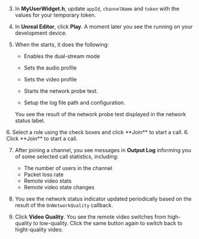 <PlatformWrapper platform="unreal">

3. In **MyUserWidget.h**, update `appId`, `channelName` and `token` with the values for your temporary token.

4. In **Unreal Editor**, click **Play**. A moment later you see the <Vpl k="CLIENT" /> running on your development device.

5. When the <Vpl k="CLIENT" /> starts, it does the following:

    * Enables the dual-stream mode

    * Sets the audio profile 

    * Sets the video profile

    * Starts the network probe test.
    
    * Setup the log file path and configuration.

    You see the result of the network probe test displayed in the network status label.

<ProductWrapper product="interactive-live-streaming">
6. Select a role using the check boxes and click **Join** to start a call.
</ProductWrapper>

<ProductWrapper product="video-calling">
6. Click **Join** to start a call.
</ProductWrapper>

7. After joining a channel, you see messages in **Output Log** informing you of some selected call statistics, including: 

    * The number of users in the channel
    * Packet loss rate
    * Remote video stats
    * Remote video state changes 

8. You see the network status indicator updated periodically based on the result of the `OnNetworkQuality` callback.

9. Click **Video Quality**. You see the remote video switches from high-quality to low-quality. Click the same button again to switch back to hight-quality video.

</PlatformWrapper>
